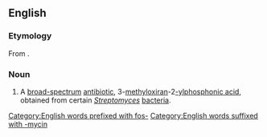 ==English==
{{wikipedia}}

===Etymology===
From {{af|en|phospho-|-mycin|t2=antibiotic|nocat=1}}.

===Noun===
{{en-noun|-}}

# {{lb|en|pharmaceutical drug}} A [[broad-spectrum]] [[antibiotic]], 3-[[methyl]][[oxirane|oxiran]]-2[[-yl]][[phosphonic acid]], obtained from certain ''[[Streptomyces]]'' [[bacteria]].

[[Category:English words prefixed with fos-]]
[[Category:English words suffixed with -mycin]]